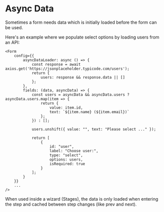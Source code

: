 # Async Data

Sometimes a form needs data which is initially loaded before the form can be used.

Here's an example where we populate select options by loading users from an API:

```
<Form
    config={{
        asyncDataLoader: async () => {
            const response = await axios.get('https://jsonplaceholder.typicode.com/users');
            return {
                users: response && response.data || []
            };
        },
        fields: (data, asyncData) => {
            const users = asyncData && asyncData.users ? asyncData.users.map(item => {
                return {
                    value: item.id,
                    text: `${item.name} (${item.email})`
                };
            }) : [];

            users.unshift({ value: "", text: "Please select ..." });

            return [
                {
                    id: "user",
                    label: "Choose user:",
                    type: "select",
                    options: users,
                    isRequired: true
                }
            ];
        }
    }}
    ...
/>
```

When used inside a wizard (Stages), the data is only loaded when entering the step and cached between step changes (like prev and next).
